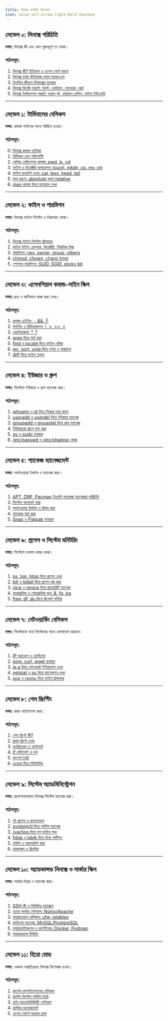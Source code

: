 ```yaml
---
title: লিনাক্স মাস্টারি সিলেবাস
icon: solar:alt-arrow-right-bold-duotone
---
```


## লেভেল ০: লিনাক্স পরিচিতি

**লক্ষ্য:** লিনাক্স কী এবং কেন গুরুত্বপূর্ণ তা বোঝা।

### পাঠসমূহ:

1. [লিনাক্স কী? ইতিহাস ও ওপেন সোর্স ধারণা](/linux/what-is-linux)
2. [লিনাক্স বনাম উইন্ডোজ বনাম ম্যাকওএস](/linux/linux-vs-others)
3. [দৈনন্দিন জীবনে লিনাক্সের ব্যবহার](/linux/linux-in-daily-life)
4. [লিনাক্স ডিস্ট্রো বাছাই: উবুন্টু, ডেবিয়ান, ফেডোরা, আর্চ](/linux/linux-distros)
5. [লিনাক্স ইন্সটলেশন পদ্ধতি: ডুয়াল বুট, ভার্চুয়াল মেশিন, লাইভ ইউএসবি](/linux/installing-linux)

---

## লেভেল ১: টার্মিনালের বেসিকস

**লক্ষ্য:** কমান্ড লাইনের সাথে পরিচিত হওয়া।

### পাঠসমূহ:

0. [লিনাক্স কমান্ড তালিকা](/linux/linux-commands)
1. [টার্মিনাল কেন শক্তিশালী](/linux/terminal-why)
2. [বেসিক নেভিগেশন কমান্ড: pwd, ls, cd](/linux/terminal-navigation)
3. [ফাইল ও ডিরেক্টরি অপারেশন: touch, mkdir, cp, mv, rm](/linux/terminal-file-operations)
4. [ফাইল কনটেন্ট দেখা: cat, less, head, tail](/linux/terminal-view-files)
5. [পাথ ধারণা: absolute বনাম relative](/linux/terminal-paths)
6. [man কমান্ড দিয়ে ম্যানুয়াল দেখা](/linux/terminal-man-command)

---

## লেভেল ২: ফাইল ও পারমিশন

**লক্ষ্য:** লিনাক্স ফাইল সিস্টেম ও নিরাপত্তা বোঝা।

### পাঠসমূহ:

1. [লিনাক্স ফাইল সিস্টেম স্ট্রাকচার](/linux/filesystem-structure)
2. [ফাইল টাইপ: রেগুলার, ডিরেক্টরি, সিম্বলিক লিঙ্ক](/linux/filesystem-file-types)
3. [পারমিশন: rwx, owner, group, others](/linux/filesystem-permissions)
4. [chmod, chown, chgrp ব্যবহার](/linux/filesystem-change-permissions)
5. [স্পেশাল পারমিশন: SUID, SGID, sticky bit](/linux/filesystem-special-permissions)

---

## লেভেল ৩: এসেনশিয়াল কমান্ড-লাইন স্কিল

**লক্ষ্য:** দ্রুত ও স্মার্টভাবে কাজ করা শেখা।

### পাঠসমূহ:

1. [কমান্ড চেইনিং: ;, &&, || ](/linux/cli-chaining)
2. [পাইপিং ও রিডিরেকশন: |, >, >>, < ](/linux/cli-piping-redirection)
3. [ওয়াইল্ডকার্ড: *, ?](/linux/cli-wildcards)
4. [grep দিয়ে সার্চ করা](/linux/cli-grep)
5. [find ও locate দিয়ে ফাইল খোঁজা](/linux/cli-find-locate)
6. [wc, sort, uniq দিয়ে গণনা ও সাজানো](/linux/cli-sort-uniq)
7. [diff দিয়ে ফাইল তুলনা](/linux/cli-diff)

---

## লেভেল ৪: ইউজার ও গ্রুপ

**লক্ষ্য:** সিস্টেমে ইউজার ও গ্রুপ ম্যানেজ করা।

### পাঠসমূহ:

1. [whoami ও id দিয়ে নিজের তথ্য জানা](/linux/users-whoami-id)
2. [useradd ও userdel দিয়ে ইউজার ম্যানেজ](/linux/users-useradd-del)
3. [groupadd ও groupdel দিয়ে গ্রুপ ম্যানেজ](/linux/users-groupadd-del)
4. [ইউজারকে গ্রুপে যুক্ত করা](/linux/users-add-to-group)
5. [su ও sudo ব্যবহার](/linux/users-su-sudo)
6. [/etc/passwd ও /etc/shadow বোঝা](/linux/users-passwd-shadow)

---

## লেভেল ৫: প্যাকেজ ম্যানেজমেন্ট

**লক্ষ্য:** সফটওয়্যার ইন্সটল ও ম্যানেজ করা।

### পাঠসমূহ:

1. [APT, DNF, Pacman ইত্যাদি প্যাকেজ ম্যানেজার পরিচিতি](/linux/packages-package-managers)
2. [সিস্টেম আপডেট করা](/linux/packages-update-system)
3. [সফটওয়্যার ইন্সটল ও রিমুভ করা](/linux/packages-install-remove)
4. [প্যাকেজ সার্চ করা](/linux/packages-search-packages)
5. [Snap ও Flatpak ব্যবহার](/linux/packages-snap-flatpak)

---

## লেভেল ৬: প্রসেস ও সিস্টেম মনিটরিং

**লক্ষ্য:** সিস্টেমে চলমান কাজ বোঝা।

### পাঠসমূহ:

1. [ps, top, htop দিয়ে প্রসেস দেখা](/linux/processes-view)
2. [kill ও killall দিয়ে প্রসেস বন্ধ করা](/linux/processes-kill)
3. [nice ও renice দিয়ে প্রায়োরিটি ম্যানেজ](/linux/processes-nice-renice)
4. [ব্যাকগ্রাউন্ড ও ফোরগ্রাউন্ড জব: &, fg, bg](/linux/processes-jobs)
5. [free, df, du দিয়ে রিসোর্স মনিটর](/linux/processes-resources)

---

## লেভেল ৭: নেটওয়ার্কিং বেসিকস

**লক্ষ্য:** সিস্টেমকে অন্য সিস্টেমের সাথে যোগাযোগ করানো।

### পাঠসমূহ:

1. [IP অ্যাড্রেস ও হোস্টনেম](/linux/networking-ip-hostname)
2. [ping, curl, wget ব্যবহার](/linux/networking-ping-curl-wget)
3. [ip a দিয়ে নেটওয়ার্ক ইন্টারফেস দেখা](/linux/networking-ip-a)
4. [netstat ও ss দিয়ে কানেকশন দেখা](/linux/networking-netstat-ss)
5. [scp ও rsync দিয়ে ফাইল ট্রান্সফার](/linux/networking-scp-rsync)

---

## লেভেল ৮: শেল স্ক্রিপ্টিং

**লক্ষ্য:** কাজ অটোমেশন করা।

### পাঠসমূহ:

1. [শেল স্ক্রিপ্ট কী?](/linux/scripting-intro)
2. [প্রথম স্ক্রিপ্ট লেখা](/linux/scripting-first-script)
3. [ভ্যারিয়েবল ও আর্গুমেন্ট](/linux/scripting-variables)
4. [if স্টেটমেন্ট ও লুপ](/linux/scripting-if-loops)
5. [ফাংশন তৈরি](/linux/scripting-functions)
6. [cron দিয়ে শিডিউলিং](/linux/scripting-cron)

---

## লেভেল ৯: সিস্টেম অ্যাডমিনিস্ট্রেশন

**লক্ষ্য:** প্রফেশনালভাবে লিনাক্স সিস্টেম ম্যানেজ করা।

### পাঠসমূহ:

1. [বুট প্রসেস ও রানলেভেল](/linux/admin-boot-runlevels)
2. [systemctl দিয়ে সার্ভিস ম্যানেজ](/linux/admin-systemctl)
3. [/var/log দিয়ে লগ ফাইল পড়া](/linux/admin-logs)
4. [fdisk ও lsblk দিয়ে ডিস্ক পার্টিশন](/linux/admin-partitions)
5. [মাউন্ট ও আনমাউন্ট করা](/linux/admin-mount-unmount)
6. [ব্যাকআপ ও রিস্টোর](/linux/admin-backup-restore)

---

## লেভেল ১০: অ্যাডভান্সড লিনাক্স ও সার্ভার স্কিল

**লক্ষ্য:** সার্ভার ডিপ্লয় ও ম্যানেজ করা।

### পাঠসমূহ:

1. [SSH কী ও সিকিউর অ্যাক্সেস](/linux/advanced-ssh-keys)
2. [ওয়েব সার্ভার সেটআপ: Nginx/Apache](/linux/advanced-web-server)
3. [ফায়ারওয়াল বেসিকস: ufw, iptables](/linux/advanced-firewall)
4. [ডাটাবেস ম্যানেজ: MySQL/PostgreSQL](/linux/advanced-database)
5. [ভার্চুয়ালাইজেশন ও কন্টেইনার: Docker, Podman](/linux/advanced-virtualization)
6. [পারফরম্যান্স টিউনিং](/linux/advanced-performance)

---

## লেভেল ১১: হিরো মোড

**লক্ষ্য:** একদম অপ্রতিরোধ্য লিনাক্স বিশেষজ্ঞ হওয়া।

### পাঠসমূহ:

1. [কার্নেল কম্পাইলেশনের বেসিকস](/linux/hero-kernel-compilation)
2. [কাস্টম সিস্টেম সার্ভিস তৈরি](/linux/hero-custom-service)
3. [হাই-অ্যাভেলিবিলিটি সেটআপ](/linux/hero-high-availability)
4. [ক্লাস্টার ম্যানেজমেন্ট](/linux/hero-cluster)
5. [ওপেন সোর্সে অবদান রাখা](/linux/hero-open-source)
